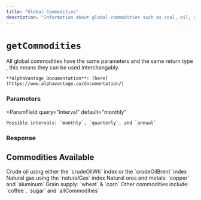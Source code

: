 ```yaml
---
title: "Global Commodities"
description: "Information about global commodities such as coal, oil, corn, sugar, etc."
---
```


# `getCommodities`

<Tip>
	All global commodities have the same parameters and the same return type ,
	this means they can be used interchangably.

    **AlphaVantage Documentation**: [here](https://www.alphavantage.co/documentation/)

</Tip>

### Parameters

<ParamField
	query="interval"
	default="monthly"
>
	Possible intervals: `monthly`, `quarterly`, and `annual`
</ParamField>

### Response

<Expandable>
	<ResponseField
		name="name"
		type="String!"
	/>
	<ResponseField
		name="interval"
		type="monthly | quarterly | annual"
		default="monthly"
	/>
	<ResponseField
		name="unit"
		type="String!"
	/>
	<ResponseField
		name="data"
		type="[CommodotiesDataInterface]!"
	>
		<Expandable>
			<ResponseField
				name="date"
				type="String!"
			/>
			<ResponseField
				name="value"
				type="String!"
			/>
		</Expandable>
	</ResponseField>
</Expandable>

## Commodities Available

<CardGroup columns={2}>
	<Card
		title="Crude Oil"
		icon="oil-well"
		iconType="duotone"
		color="gray"
	>
		Crude oil using either the `crudeOilWti` index or the `crudeOilBrent` index
	</Card>
	<Card
		title="Natural Gas"
		icon="gas-pump"
		iconType="duotone"
		color="teal"
	>
		Natural gas using the `naturalGas` index
	</Card>
	<Card
		title="Natural Ore"
		icon="gem"
		iconType="duotone"
		color="aqua"
	>
		Natural ores and metals: `copper` and `aluminum`
	</Card>
	<Card
		title="Grains"
		icon="wheat-awn"
		iconType="duotone"
		color="sandybrown"
	>
		Grain supply: `wheat` & `corn`
	</Card>
	<Card
		title="Other Goods"
		icon="info"
		iconType="duotone"
		color="white"
	>
		Other commodities include: `coffee`, `sugar` and `allCommodities`
	</Card>
</CardGroup>
